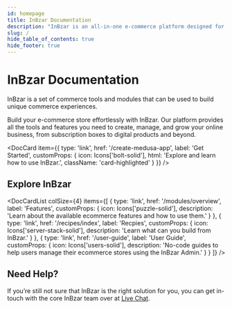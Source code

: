 ```yaml
---
id: homepage
title: InBzar Documentation
description: "InBzar is an all-in-one e-commerce platform designed for subscription boxes, digital products, and a variety of e-commerce systems."
slug: /
hide_table_of_contents: true
hide_footer: true
---
```



# InBzar Documentation

InBzar is a set of commerce tools and modules that can be used to build unique commerce experiences.

Build your e-commerce store effortlessly with InBzar. Our platform provides all the tools and features you need to create, manage, and grow your online business, from subscription boxes to digital products and beyond.

<DocCard item={{
  type: 'link',
  href: '/create-medusa-app',
  label: 'Get Started',
  customProps: {
    icon: Icons['bolt-solid'],
    html: 'Explore and learn how to use InBzar.',
    className: 'card-highlighted'
  }
}} />

## Explore InBzar

<DocCardList colSize={4} items={[
  {
    type: 'link',
    href: '/modules/overview',
    label: 'Features',
    customProps: {
      icon: Icons['puzzle-solid'],
      description: 'Learn about the available ecommerce features and how to use them.'
    }
  },
  {
    type: 'link',
    href: '/recipes/index',
    label: 'Recpies',
    customProps: {
      icon: Icons['server-stack-solid'],
      description: 'Learn what can you build from InBzar.'
    }
  },
  {
    type: 'link',
    href: '/user-guide',
    label: 'User Guide',
    customProps: {
      icon: Icons['users-solid'],
      description: 'No-code guides to help users manage their ecommerce stores using the InBzar Admin.'
    }
  }
]} />

<!-- vale docs.HeadingPunctuation = NO -->

## Need Help?

<!-- vale docs.HeadingPunctuation = YES -->

If you’re still not sure that InBzar is the right solution for you, you can get in-touch with the core InBzar team over at [Live Chat](https://tawk.to/chat/66a4d7d832dca6db2cb67ebc/1i3pum9kb).
